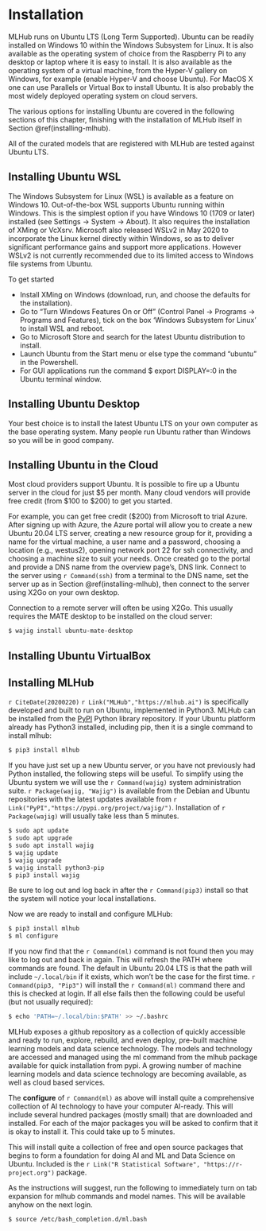# Installation

MLHub runs on Ubuntu LTS (Long Term Supported). Ubuntu can be readily
installed on Windows 10 within the Windows Subsystem for Linux. It is
also available as the operating system of choice from the Raspberry Pi
to any desktop or laptop where it is easy to install. It is also
available as the operating system of a virtual machine, from the
Hyper-V gallery on Windows, for example (enable Hyper-V and choose
Ubuntu). For MacOS X one can use Parallels or Virtual Box to install
Ubuntu. It is also probably the most widely deployed operating system
on cloud servers.

The various options for installing Ubuntu are covered in the following
sections of this chapter, finishing with the installation of MLHub
itself in Section \@ref(installing-mlhub).

All of the curated models that are registered with MLHub are tested
against Ubuntu LTS.

## Installing Ubuntu WSL

The Windows Subsystem for Linux (WSL) is available as a feature on
Windows 10. Out-of-the-box WSL supports Ubuntu running within
Windows. This is the simplest option if you have Windows 10 (1709 or
later) installed (see Settings -> System -> About). It also requires
the installation of XMing or VcXsrv. Microsoft also released WSLv2 in
May 2020 to incorporate the Linux kernel directly within Windows, so
as to deliver significant performance gains and support more
applications. However WSLv2 is not currently recommended due to its
limited access to Windows file systems from Ubuntu.

To get started

+ Install XMing on Windows (download, run, and choose the defaults for
  the installation).
+ Go to "Turn Windows Features On or Off" (Control Panel -> Programs
  -> Programs and Features), tick on the box ‘Windows Subsystem for
  Linux’ to install WSL and reboot.
+ Go to Microsoft Store and search for the latest Ubuntu distribution
  to install.
+ Launch Ubuntu from the Start menu or else type the command “ubuntu”
  in the Powershell.
+ For GUI applications run the command $ export DISPLAY=:0 in the
  Ubuntu terminal window.

## Installing Ubuntu Desktop

Your best choice is to install the latest Ubuntu LTS on your own computer
as the base operating system. Many people run Ubuntu rather than
Windows so you will be in good company. 

## Installing Ubuntu in the Cloud

Most cloud providers support Ubuntu. It is possible to fire up a
Ubuntu server in the cloud for just $5 per month. Many cloud vendors
will provide free credit (from $100 to $200) to get you started.

For example, you can get free credit ($200) from Microsoft to trial
Azure.  After signing up with Azure, the Azure portal will allow you
to create a new Ubuntu 20.04 LTS server, creating a new resource group
for it, providing a name for the virtual machine, a user name and a
password, choosing a location (e.g., westus2), opening network port 22
for ssh connectivity, and choosing a machine size to suit your
needs. Once created go to the portal and provide a DNS name from the
overview page’s, DNS link. Connect to the server using `r
Command(ssh)` from a terminal to the DNS name, set the server up as in
Section \@ref(installing-mlhub), then connect to the server using X2Go
on your own desktop.

Connection to a remote server will often be using X2Go. This usually
requires the MATE desktop to be installed on the cloud server:

```bash
$ wajig install ubuntu-mate-desktop
```

## Installing Ubuntu VirtualBox

## Installing MLHub

`r CiteDate(20200220)` `r Link("MLHub","https://mlhub.ai")` is
specifically developed and built to run on Ubuntu, implemented in
Python3. MLHub can be installed from the
[PyPI](https://pypi.org/project/mlhub/) Python library repository. If
your Ubuntu platform already has Python3 installed, including pip,
then it is a single command to install mlhub:

```bash
$ pip3 install mlhub
```

If you have just set up a new Ubuntu server, or you have not
previously had Python installed, the following steps will be useful.
To simplify using the Ubuntu system we will use the `r Command(wajig)`
system administration suite. `r Package(wajig, "Wajig")` is available
from the Debian and Ubuntu repositories with the latest updates
available from `r Link("PyPI","https://pypi.org/project/wajig/")`. 
Installation of `r Package(wajig)` will usually take less than 5 minutes.

```bash
$ sudo apt update
$ sudo apt upgrade
$ sudo apt install wajig
$ wajig update 
$ wajig upgrade 
$ wajig install python3-pip
$ pip3 install wajig
```

Be sure to log out and log back in after the `r Command(pip3)` install
so that the system will notice your local installations.

Now we are ready to install and configure MLHub:

```bash
$ pip3 install mlhub
$ ml configure
```

If you now find that the `r Command(ml)` command is not found then you
may like to log out and back in again. This will refresh the PATH
where commands are found. The default in Ubuntu 20.04 LTS is that the
path will include `~/.local/bin` if it exists, which won't be the
case for the first time. `r Command(pip3, "Pip3")` will install the
`r Command(ml)` command there and this is checked at login. If all else
fails then the following could be useful (but not usually required):

```bash
$ echo 'PATH=~/.local/bin:$PATH' >> ~/.bashrc
```

MLHub exposes a github repository as a collection of quickly
accessible and ready to run, explore, rebuild, and even deploy,
pre-built machine learning models and data science technology.  The
models and technology are accessed and managed using the ml command
from the mlhub package available for quick installation from pypi. A
growing number of machine learning models and data science technology
are becoming available, as well as cloud based services.

The **configure** of `r Command(ml)` as above will install quite a
comprehensive collection of AI technology to have your computer
AI-ready. This will include several hundred packages (mostly small)
that are downloaded and installed. For each of the major packages you
will be asked to confirm that it is okay to install it. This could
take up to 5 minutes.

This will install quite a collection of free and open source packages
that begins to form a foundation for doing AI and ML and Data Science
on Ubuntu. Included is the `r Link("R Statistical Software", "https://r-project.org")` package.

As the instructions will suggest, run the following to immediately
turn on tab expansion for mlhub commands and model names. This will be
available anyhow on the next login.

```bash
$ source /etc/bash_completion.d/ml.bash
```

